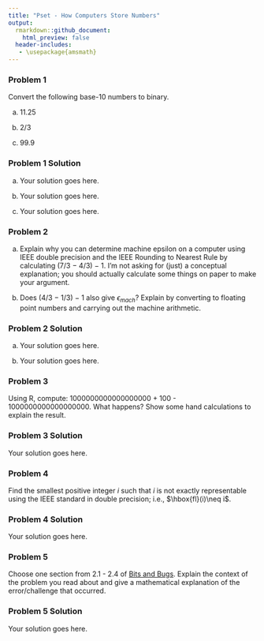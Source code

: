 ```yaml
---
title: "Pset - How Computers Store Numbers"
output:
  rmarkdown::github_document:
    html_preview: false
  header-includes:
   - \usepackage{amsmath}
---
```


### Problem 1

Convert the following base-10 numbers to binary.

a. 11.25

b. 2/3

c. 99.9

### Problem 1 Solution

a. Your solution goes here.

b. Your solution goes here.

c. Your solution goes here.

### Problem 2

a. Explain why you can determine machine epsilon on a computer using IEEE double precision and the IEEE Rounding to Nearest Rule by calculating (7/3 − 4/3) − 1. I'm not asking for (just) a conceptual explanation; you should actually calculate some things on paper to make your argument.

b. Does (4/3 − 1/3) − 1 also give $\epsilon_{mach}$? Explain by converting to floating point numbers and carrying out the machine arithmetic.

### Problem 2 Solution

a. Your solution goes here.

b. Your solution goes here.

### Problem 3

Using R, compute:  1000000000000000000 + 100 - 1000000000000000000. What happens?  Show some hand calculations to explain the result.

### Problem 3 Solution

Your solution goes here.

### Problem 4

Find the smallest positive integer $i$ such that $i$ is not exactly representable using the IEEE standard in double precision; i.e., $\hbox{fl}(i)\neq i$.

### Problem 4 Solution

Your solution goes here.

### Problem 5

Choose one section from 2.1 - 2.4 of [Bits and Bugs](https://epubs.siam.org/doi/book/10.1137/1.9781611975567). Explain the context of the problem you read about and give a mathematical explanation of the error/challenge that occurred.

### Problem 5 Solution

Your solution goes here.